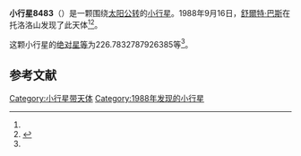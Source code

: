 {{Infobox planet
| bgcolour = #FFFFC0
| name = 8483 Kinwalaniihsia
| symbol = 
| image = 
| caption = 
| discovery = yes
| discovery_ref = 
| discoverer = [[舒爾特·巴斯|舒爾特·巴斯]]
| discovery_site = [[托洛洛山|托洛洛山]] 
| discovered = 1988年9月16日
| designations = yes
| mp_name = 
| named_after = 
| alt_names = 1988 SY1/ 1981 UR25
| mp_category = [[主带小行星|主带小行星]]
| orbit_ref = <ref name="a">[http://ssd.jpl.nasa.gov/sbdb.cgi?sstr=8483 8483 Kinwalaniihsia] {{Wayback|url=http://ssd.jpl.nasa.gov/sbdb.cgi?sstr=8483 |date=20210719054020 }}，小行星數據庫瀏覽器（JPL Small-Body Database Browser）－[[美国国家航空航天局|美国国家航空航天局]]喷气推进实验室</ref>
| epoch = 2456400.5 (2013年4月18日更新)
| aphelion = {{convert|2.583864524150709|AU|km|3|abbr=on|lk=out}}
| perihelion = {{convert|2.194781622530782|AU|km|3|abbr=on}}
| semimajor = {{convert|2.389323073340746|AU|km|3|abbr=on}}
| eccentricity = 0.081421158
| period = 1348.99625 [[日|日]]<br />3.69[[儒略年|儒略年]]
| avg_speed = 
| inclination = 7.415156870135215
| asc_node = 49.87902282471062
| mean_anomaly = 
| arg_peri = 226.7832787926385
| satellites = 
| physical_characteristics = yes
| dimensions = 
| mass = 
| density = 
| surface_grav = 
| escape_velocity = 
| sidereal_day = 
| axial_tilt = 
| pole_ecliptic_lat = 
| pole_ecliptic_lon = 
| albedo = 
| temperatures= 
| temp_name1 = 
| mean_temp_1 = 
| max_temp_1 = 
| temp_name2 = 
| max_temp_2 = 
| spectral_type = 
| abs_magnitude = 226.7832787926385
}}

'''小行星8483'''（{{lang-en|8483 Kinwalaniihsia}}）是一颗围绕[[太阳|太阳]][[公转|公转]]的[[小行星|小行星]]。1988年9月16日，[[舒爾特·巴斯|舒爾特·巴斯]]在托洛洛山发现了此天体<ref name="a" /><ref>{{cite news|title=小行星列表|url=http://cfa-www.harvard.edu/iau/lists/NumberedMPs.txt|accessdate=2013-07-08|newspaper=哈佛大学|archive-date=2008-05-17|archive-url=https://web.archive.org/web/20080517010638/http://cfa-www.harvard.edu/iau/lists/NumberedMPs.txt|dead-url=no}}</ref>。

这颗小行星的[[绝对星等|绝对星等]]为226.7832787926385等<ref name="a" />。

==参考文献==
{{reflist}}
{{Minor Planet Number|[[小行星8482|小行星8482]]|[[小行星8484|小行星8484]]}}

{{小天体}}

[[Category:小行星带天体|Category:小行星带天体]]
[[Category:1988年发现的小行星|Category:1988年发现的小行星]]

{{asteroid-stub}}